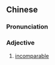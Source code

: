 ==Chinese==
{{zh-forms}}

===Pronunciation===
{{zh-pron
|c=mou5 dak1 bei2
|cat=a
}}

===Adjective===
{{zh-adj}}

# {{lb|zh|Cantonese}} [[incomparable]]
